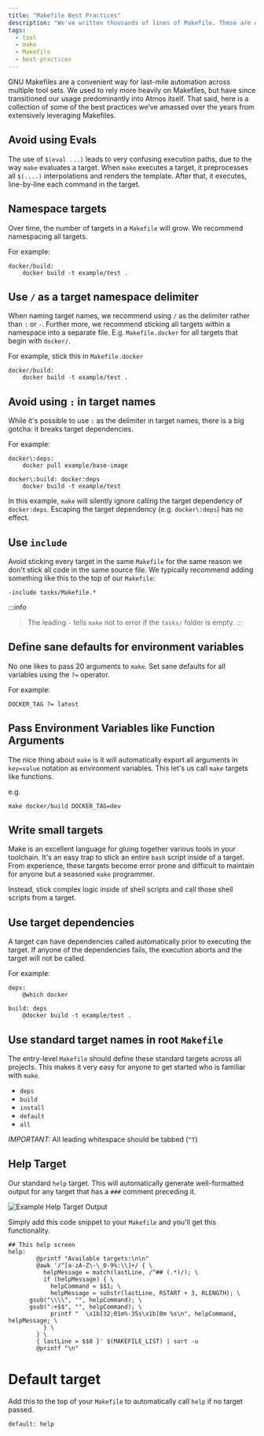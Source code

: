 ```yaml
---
title: "Makefile Best Practices"
description: "We've written thousands of lines of Makefile. These are our best practices from the trenches."
tags:
  - tool
  - make
  - Makefile
  - best-practices
---
```


<Intro>
GNU Makefiles are a convenient way for last-mile automation across multiple tool sets. We used to rely more heavily on Makefiles, but have since transitioned our usage predominantly into Atmos itself. That said, here is a collection of some of the best practices we’ve amassed over the years from extensively leveraging Makefiles.
</Intro>

## Avoid using Evals

The use of `$(eval ...)` leads to very confusing execution paths, due to the way `make` evaluates a target. When `make` executes a target, it preprocesses all `$(....)` interpolations and renders the template. After that, it executes, line-by-line each command in the target.

## Namespace targets
Over time, the number of targets in a `Makefile` will grow. We recommend namespacing all targets.

For example:
```
docker/build:
    docker build -t example/test .
```

## Use `/` as a target namespace delimiter

When naming target names, we recommend using `/` as the delimiter rather than `:` or `-`. Further more, we recommend sticking all targets within a namespace into a separate file. E.g. `Makefile.docker` for all targets that begin with `docker/`.

For example, stick this in `Makefile.docker`
```
docker/build:
    docker build -t example/test .
```


## Avoid using `:` in target names

While it's possible to use `:` as the delimiter in target names, there is a big gotcha: it breaks target dependencies.

For example:
```
docker\:deps:
    docker pull example/base-image

docker\:build: docker:deps
    docker build -t example/test
```

In this example, `make` will silently ignore calling the target dependency of `docker:deps`. Escaping the target dependency (e.g. `docker\:deps`) has no effect.

## Use `include`

Avoid sticking every target in the same `Makefile` for the same reason we don't stick all code in the same source file. We typically recommend adding something like this to the top of our `Makefile`:

```
-include tasks/Makefile.*
```


:::info
> The leading `-` tells `make` not to error if the `tasks/` folder is empty.
:::

## Define sane defaults for environment variables

No one likes to pass 20 arguments to `make`. Set sane defaults for all variables using the `?=` operator.

For example:
```
DOCKER_TAG ?= latest
```

##  Pass Environment Variables like Function Arguments

The nice thing about `make` is it will automatically export all arguments in `key=value` notation as environment variables. This let's us call `make` targets like functions.

e.g.
```
make docker/build DOCKER_TAG=dev
```

## Write small targets

Make is an excellent language for gluing together various tools in your toolchain. It's an easy trap to stick an entire `bash` script inside of a target. From experience, these targets become error prone and difficult to maintain for anyone but a seasoned `make` programmer.

Instead, stick complex logic inside of shell scripts and call those shell scripts from a target.

## Use target dependencies

A target can have dependencies called automatically prior to executing the target. If anyone of the dependencies fails, the execution aborts and the target will not be called.

For example:
```
deps:
    @which docker

build: deps
    @docker build -t example/test .
```

## Use standard target names in root `Makefile`

The entry-level `Makefile` should define these standard targets across all projects. This makes it very easy for anyone to get started who is familiar with `make`.

* `deps`
* `build`
* `install`
* `default`
* `all`

*IMPORTANT:* All leading whitespace should be tabbed (`^T`)

## Help Target

Our standard `help` target. This will automatically generate well-formatted output for any target that has a `###` comment preceding it.

![Example Help Target Output](/assets/7ee92cd-Screen_Shot_2018-04-01_at_12.03.15_AM.png)

Simply add this code snippet to your `Makefile` and you'll get this functionality.

```
## This help screen
help:
        @printf "Available targets:\n\n"
        @awk '/^[a-zA-Z\-\_0-9%:\\]+/ { \
          helpMessage = match(lastLine, /^## (.*)/); \
          if (helpMessage) { \
            helpCommand = $$1; \
            helpMessage = substr(lastLine, RSTART + 3, RLENGTH); \
      gsub("\\\\", "", helpCommand); \
      gsub(":+$$", "", helpCommand); \
            printf "  \x1b[32;01m%-35s\x1b[0m %s\n", helpCommand, helpMessage; \
          } \
        } \
        { lastLine = $$0 }' $(MAKEFILE_LIST) | sort -u
        @printf "\n"
```

# Default target

Add this to the top of your `Makefile` to automatically call `help` if no target passed.
```
default: help
```
